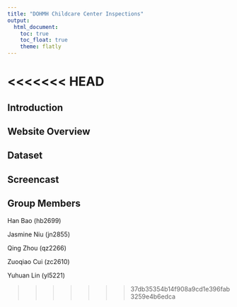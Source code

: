 ```yaml
---
title: "DOHMH Childcare Center Inspections"
output: 
  html_document:
    toc: true
    toc_float: true
    theme: flatly
---
```


<style type="text/css">

h1.title {
<<<<<<< HEAD

=======
>>>>>>> 37db35354b14f908a9cd1e396fab3259e4b6edca
  font-size: 38px;
  color: Black;
  text-align: center;
}
</style>

<<<<<<< HEAD
=======
## Introduction

## Website Overview

## Dataset

## Screencast

## Group Members

Han Bao (hb2699)

Jasmine Niu (jn2855)

Qing Zhou (qz2266)

Zuoqiao Cui (zc2610)

Yuhuan Lin (yl5221)

>>>>>>> 37db35354b14f908a9cd1e396fab3259e4b6edca


